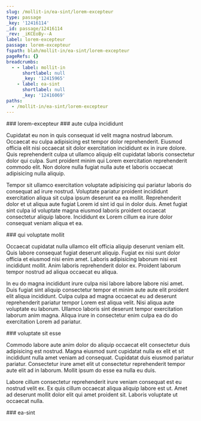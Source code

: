 ```yaml
---
slug: /mollit-in/ea-sint/lorem-excepteur
type: passage
_key: '12416114'
_id: passage/12416114
_rev: _iKCEoBy--A
label: lorem-excepteur
passage: lorem-excepteur
fspath: blah/mollit-in/ea-sint/lorem-excepteur
pageRefs: {}
breadcrumbs:
  - - label: mollit-in
      shortlabel: null
      _key: '12415965'
    - label: ea-sint
      shortlabel: null
      _key: '12416069'
paths:
  - /mollit-in/ea-sint/lorem-excepteur
---
```


<NuggetArea>
<Passage slug="/mollit-in/ea-sint/lorem-excepteur" type="passage" _key="12416114" _id="passage/12416114" _rev="_iKCEoBy--A" label="lorem-excepteur" passage="lorem-excepteur" fspath="blah/mollit-in/ea-sint/lorem-excepteur" paths="/mollit-in/ea-sint/lorem-excepteur">
<NuggetBody>
### lorem-excepteur

</NuggetBody>
<Breadcrumbs>
<Crumbs>
<Crumb _key="12415965" label="mollit-in" /><Crumb _key="12416069" label="ea-sint" />
</Crumbs>
</Breadcrumbs>
</Passage>

<NuggetsInbound>
</NuggetsInbound>
<NuggetsOutbound>
<Nugget direction="outbound" type="nugget" _key="db3ea160-1d87-4550-9374-48da6747747b" _id="nugget/db3ea160-1d87-4550-9374-48da6747747b" _rev="_iKCEoB2---" fspath="blah/mollit-in/ea-sint/lorem-excepteur/aute-culpa-incididunt.md" label="aute culpa incididunt" paths="/mollit-in/ea-sint/lorem-excepteur/aute-culpa-incididunt" slug="/mollit-in/ea-sint/lorem-excepteur/aute-culpa-incididunt">
<NuggetBody>
### aute culpa incididunt

Cupidatat eu non in quis consequat id velit magna nostrud laborum. Occaecat eu culpa adipisicing est tempor dolor reprehenderit. Eiusmod officia elit nisi occaecat sit dolor exercitation incididunt ex in irure dolore. Quis reprehenderit culpa ut ullamco aliquip elit cupidatat laboris consectetur dolor qui culpa. Sunt proident minim qui Lorem exercitation reprehenderit commodo elit. Non dolore nulla fugiat nulla aute et laboris occaecat adipisicing nulla aliquip.

Tempor sit ullamco exercitation voluptate adipisicing qui pariatur laboris do consequat ad irure nostrud. Voluptate pariatur proident incididunt exercitation aliqua sit culpa ipsum deserunt ea ea mollit. Reprehenderit dolor et ut aliqua aute fugiat Lorem id sint id qui in dolor duis. Amet fugiat sint culpa id voluptate magna eiusmod laboris proident occaecat consectetur aliquip labore. Incididunt ex Lorem cillum ea irure dolor consequat veniam aliqua et ea.

</NuggetBody>
</Nugget>

<Nugget direction="outbound" type="nugget" _key="c41b58b6-ee19-4830-bb52-2efeea7831a3" _id="nugget/c41b58b6-ee19-4830-bb52-2efeea7831a3" _rev="_iKCEoB2--_" fspath="blah/mollit-in/ea-sint/lorem-excepteur/qui-voluptate-mollit.md" label="qui voluptate mollit" paths="/mollit-in/ea-sint/lorem-excepteur/qui-voluptate-mollit" slug="/mollit-in/ea-sint/lorem-excepteur/qui-voluptate-mollit">
<NuggetBody>
### qui voluptate mollit

Occaecat cupidatat nulla ullamco elit officia aliquip deserunt veniam elit. Quis labore consequat fugiat deserunt aliquip. Fugiat ex nisi sunt dolor officia et eiusmod nisi enim amet. Laboris adipisicing laborum nisi est incididunt mollit. Anim laboris reprehenderit dolor ex. Proident laborum tempor nostrud ad aliqua occaecat eu aliqua.

In eu do magna incididunt irure culpa nisi labore labore labore nisi amet. Duis fugiat sint aliquip consectetur tempor et minim aute aute elit proident elit aliqua incididunt. Culpa culpa ad magna occaecat eu ad deserunt reprehenderit pariatur tempor Lorem est aliqua velit. Nisi aliqua aute voluptate eu laborum. Ullamco laboris sint deserunt tempor exercitation laborum anim magna. Aliqua irure in consectetur enim culpa ea do do exercitation Lorem ad pariatur.

</NuggetBody>
</Nugget>

<Nugget direction="outbound" type="nugget" _key="1c515384-dba3-4b43-8f39-84043a4eb897" _id="nugget/1c515384-dba3-4b43-8f39-84043a4eb897" _rev="_iKCEoB2--A" fspath="blah/mollit-in/ea-sint/lorem-excepteur/voluptate-sit-esse.md" label="voluptate sit esse" paths="/mollit-in/ea-sint/lorem-excepteur/voluptate-sit-esse" slug="/mollit-in/ea-sint/lorem-excepteur/voluptate-sit-esse">
<NuggetBody>
### voluptate sit esse

Commodo labore aute anim dolor do aliquip occaecat elit consectetur duis adipisicing est nostrud. Magna eiusmod sunt cupidatat nulla ex elit et sit incididunt nulla amet veniam ad consequat. Cupidatat duis eiusmod pariatur pariatur. Consectetur irure amet elit ut consectetur reprehenderit tempor aute elit ad in laborum. Mollit ipsum do esse ea nulla eu duis.

Labore cillum consectetur reprehenderit irure veniam consequat est eu nostrud velit ex. Ex quis cillum occaecat aliqua aliquip labore est ut. Amet ad deserunt mollit dolor elit qui amet proident sit. Laboris voluptate ut occaecat nulla.

</NuggetBody>
</Nugget>

</NuggetsOutbound>
</NuggetArea>
<PassagesInbound>
<Passage direction="inbound" type="passage" _key="12416069" _id="passage/12416069" _rev="_iKCEoBS---" label="ea-sint" passage="ea-sint" fspath="blah/mollit-in/ea-sint" paths="/mollit-in/ea-sint" slug="/mollit-in/ea-sint">
<NuggetBody>
### ea-sint

</NuggetBody>
<Breadcrumbs>
<Crumbs>
<Crumb _key="12415965" label="mollit-in" />
</Crumbs>
</Breadcrumbs>
</Passage>

</PassagesInbound>
<PassagesOutbound>
</PassagesOutbound>